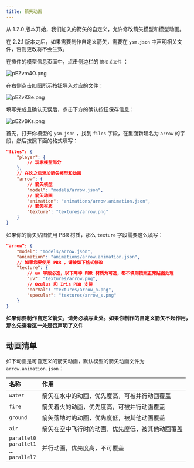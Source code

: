 ```yaml
---
title: 箭矢动画
---
```



从 1.2.0 版本开始，我们加入的箭矢的自定义，允许修改箭矢模型和模型动画。

在 2.2.1 版本之后，如果需要制作自定义箭矢，需要在 `ysm.json` 中声明相关文件，否则更改将不会生效。

<Tabs>

<TabItem label=" 使用 YSM 插件">

在插件的模型信息页面中，点击侧边栏的 `箭相关文件` ：

![pEZvm4O.png](https://s21.ax1x.com/2025/02/04/pEZvm4O.png)

在右侧点击如图所示按钮导入对应的文件：

![pEZvK8e.png](https://s21.ax1x.com/2025/02/04/pEZvK8e.png)

填写完成且确认无误后，点击下方的确认按钮保存信息：

![pEZvBKs.png](https://s21.ax1x.com/2025/02/04/pEZvBKs.png)

</TabItem>

<TabItem label="手动填写">

首先，打开你模型的 `ysm.json` ，找到 `files` 字段，在里面新建名为 `arrow` 的字段，然后按照下面的格式填写：

```json {6-13}
"files": {
    "player": {
        // 玩家模型部分
    },
    // 在这之后添加箭矢模型和动画
    "arrow": {
        // 箭矢模型
        "model": "models/arrow.json",
        // 箭矢动画
        "animation": "animations/arrow.animation.json",
        // 箭矢材质
        "texture": "textures/arrow.png"
    }
}
```

如果你的箭矢贴图使用 PBR 材质，那么 `texture` 字段需要这么填写：

```json {5-11}
"arrow": {
    "model": "models/arrow.json",
    "animation": "animations/arrow.animation.json",
    // 如果您要使用 PBR ，请按如下格式修改
    "texture": {
        // uv 字段必选，以下两种 PBR 材质为可选，都不填则按照正常贴图处理
        "uv": "textures/arrow.png",
        // Oculus 和 Iris PBR 支持
        "normal": "textures/arrow_n.png",
        "specular": "textures/arrow_s.png"
    }
}
```

</TabItem>

</Tabs>

<Aside >

**如果你要制作自定义箭矢，请务必填写此处。如果你制作的自定义箭矢不起作用，那么先查看这一处是否声明了文件**

</Aside>

## 动画清单

如下动画是可自定义的箭矢动画，默认模型的箭矢动画文件为 `arrow.animation.json`：

| 名称                                                   | 作用                                             |
| :----------------------------------------------------- | :----------------------------------------------- |
| `water`                                                | 箭矢在水中的动画，优先度高，可被并行动画覆盖     |
| `fire`                                                 | 箭矢着火的动画，优先度高，可被并行动画覆盖       |
| `ground`                                               | 箭矢落地时的动画，优先度低，被其他动画覆盖       |
| `air`                                                  | 箭矢在空中飞行时的动画，优先度低，被其他动画覆盖 |
| `parallel0` <br/>`parallel1` <br/>... <br/>`parallel7` | 并行动画，优先度高，不可覆盖                     |
